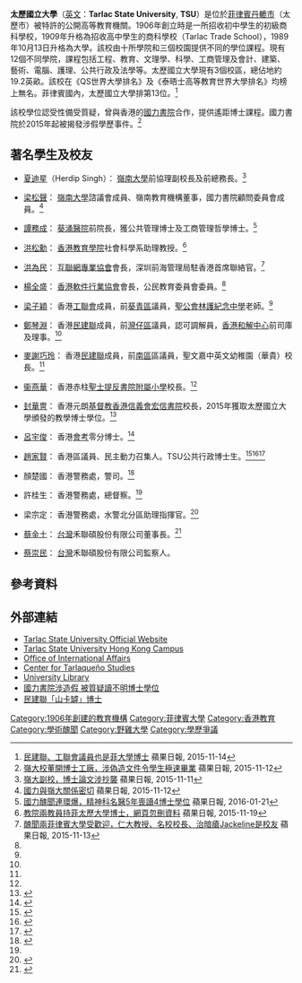 {{Infobox University|Information
| name           = 太歷國立大學
| native_name    = ''Pambansang Pamantasan ng Tarlac'' <br> ''Tarlac State University''
| former_name    = Tarlac College of Technology (TCT)
| image          = Tarlac State University Main Campus.jpg
| established    = 1906<ref name=TSUHistory>{{cite web|title=Tarlac State University History|url=https://www.tsu.edu.ph/media/210423/annualreport2009.pdf|accessdate=10 August 2015|publisher=Tarlac State University Official Website|archive-date=2016-02-04|archive-url=https://web.archive.org/web/20160204024148/https://www.tsu.edu.ph/media/210423/annualreport2009.pdf|dead-url=no}}</ref>
| president      = Dr. Myrna Q. Mallari<ref name=TSUOfficials>{{cite web|title=University Administration|url=http://www.tsu.edu.ph/administration/officials|accessdate=10 August 2015|publisher=Tarlac State University Official Website|trans-title=Officials|archive-date=2015-12-19|archive-url=https://web.archive.org/web/20151219113554/http://www.tsu.edu.ph/administration/officials|dead-url=no}}</ref>
| city           = 太歷市
| country        = [[菲律賓|菲律賓]]
| coor           = {{Coord|15|29|6|N|120|35|15|E|display=title}}
| head           = Hon. Ruperto Sangalang<ref name=TSUBOR>{{cite web|title=University Administration|url=http://www.tsu.edu.ph/administration/board-of-regents/|accessdate=10 August 2015|publisher=Tarlac State University Official Website|trans-title=Board of Regents|archive-date=2016-02-04|archive-url=https://web.archive.org/web/20160204042612/http://www.tsu.edu.ph/administration/board-of-regents/|dead-url=no}}</ref> <br>Commissioner, CHED
| website        = {{URL|http://www.tsu.edu.ph/|www.tsu.edu.ph}}
}}

'''太歷國立大學'''（[[英文|英文]]：'''Tarlac State University''', '''TSU'''）是位於[[菲律賓|菲律賓]][[丹轆市|丹轆市]]（太歷市）被特許的公開高等教育機關。1906年創立時是一所招收初中學生的初級商科學校，1909年升格為招收高中學生的商科學校（Tarlac Trade School），1989年10月13日升格為大學。該校由十所學院和三個校園提供不同的學位課程。現有12個不同學院，課程包括工程、教育、文理學、科學、工商管理及會計、建築、藝術、電腦、護理、公共行政及法學等。太歷國立大學現有3個校區，總佔地約19.2英畝。該校在《QS世界大學排名》及《泰晤士高等教育世界大學排名》均榜上無名。菲律賓國內，太歷國立大學排第13位。<ref name="ap151114">[https://hk.news.appledaily.com/local/daily/article/20151114/19372746 民建聯、工聯會議員也是菲大學博士] {{Wayback|url=https://hk.news.appledaily.com/local/daily/article/20151114/19372746 |date=20200603021041 }} 蘋果日報, 2015-11-14</ref>

該校學位認受性備受質疑，曾與香港的[[國力書院|國力書院]]合作，提供遙距博士課程。國力書院於2015年起被揭發涉假學歷事件。<ref name="ap151112-9560">[https://hk.news.appledaily.com/local/daily/article/20151112/19369560 嶺大校董開博士工廠，涉偽造文件令學生極速畢業 ] {{Wayback|url=https://hk.news.appledaily.com/local/daily/article/20151112/19369560 |date=20200603021043 }} 蘋果日報, 2015-11-12</ref>

== 著名學生及校友 ==
*[[夏迪星|夏迪星]]（Herdip Singh）： [[嶺南大學_(香港)|嶺南大學]]前協理副校長及前總務長。<ref>[https://hk.news.appledaily.com/local/daily/article/20151111/19368300 嶺大副校，博士論文涉抄襲] {{Wayback|url=https://hk.news.appledaily.com/local/daily/article/20151111/19368300 |date=20180127203151 }} 蘋果日報, 2015-11-11</ref>

*[[梁松聲|梁松聲]]： [[嶺南大學_(香港)|嶺南大學]]諮議會成員、嶺南教育機構董事，國力書院顧問委員會成員。<ref>[https://hk.news.appledaily.com/local/daily/article/20151112/19369607 國力與嶺大關係密切] {{Wayback|url=https://hk.news.appledaily.com/local/daily/article/20151112/19369607 |date=20180127202749 }} 蘋果日報, 2015-11-12</ref>

*[[譚務成|譚務成]]： [[葵涌醫院|葵涌醫院]]前院長，獲公共管理博士及工商管理哲學博士。<ref name="ap160121-0580">[https://hk.news.appledaily.com/local/daily/article/20160121/19460580 國力醜聞連環爆，精神科名醫5年喪讀4博士學位] {{Wayback|url=https://hk.news.appledaily.com/local/daily/article/20160121/19460580 |date=20180127202551 }} 蘋果日報, 2016-01-21</ref>

*[[洪松勳|洪松勳]]： [[香港教育學院|香港教育學院]]社會科學系助理教授。<ref>[https://hk.news.appledaily.com/local/realtime/article/20151119/54447595 教院兩教員持菲太歷大學博士，網頁忽刪資料] {{Wayback|url=https://hk.news.appledaily.com/local/realtime/article/20151119/54447595 |date=20180126125901 }} 蘋果日報, 2015-11-19</ref>

*[[洪為民|洪為民]]： [[互聯網專業協會|互聯網專業協會]]會長，深圳前海管理局駐香港首席聯絡官。<ref name="ap151113-1128">[https://hk.news.appledaily.com/local/daily/article/20151113/19371128 醜聞兩菲律賓大學受歡迎，仁大教授、名校校長、治暗瘡Jackeline是校友] {{Wayback|url=https://hk.news.appledaily.com/local/daily/article/20151113/19371128 |date=20200502152807 }} 蘋果日報, 2015-11-13</ref>

*[[楊全盛|楊全盛]]： [[香港軟件行業協會|香港軟件行業協會]]會長，公民教育委員會委員。<ref name="ap151113-1128" />

*[[梁子穎|梁子穎]]： 香港[[工聯會|工聯會]]成員，前[[葵青區|葵青區]]議員，[[聖公會林護紀念中學|聖公會林護紀念中學]]老師。<ref name="ap151112-9560" />

*[[鄭琴淵|鄭琴淵]]： 香港[[民建聯|民建聯]]成員，前[[灣仔區|灣仔區]]議員，認可調解員，[[香港和解中心|香港和解中心]]前司庫及理事。<ref name="ap151113-1128" />

*[[麥謝巧玲|麥謝巧玲]]： 香港[[民建聯|民建聯]]成員，前[[南區_(香港)|南區]]區議員，聖文嘉中英文幼稚園（華貴）校長。<ref name="ap151112-9560" />

*[[衞燕華|衞燕華]]： 香港赤柱[[聖士提反書院附屬小學|聖士提反書院附屬小學]]校長。<ref name="ap151113-1128" />

*[[封華冑|封華冑]]： 香港元朗[[基督教香港信義會宏信書院|基督教香港信義會宏信書院]]校長，2015年獲取太歷國立大學頒發的教學博士學位。<ref>{{Cite web |url=http://www.luac.edu.hk/home/tc/about_us.php?cid=15 |title=校長封華冑博士 |accessdate=2018-01-27 |archive-date=2018-01-27 |archive-url=https://web.archive.org/web/20180127202921/http://www.luac.edu.hk/home/tc/about_us.php?cid=15 |dead-url=no }}</ref>

*[[呂宇俊|呂宇俊]]： 香港[[香港中學會考|會考]]零分博士。<ref>{{Cite web |url=https://www.youtube.com/playlist?list=PLtrnB_vqQmqR87Q8pa_R_3I8FYcQ92gsW |title=呂宇俊簡介 |access-date=2018-01-27 |archive-date=2021-06-25 |archive-url=https://web.archive.org/web/20210625013104/https://www.youtube.com/playlist?list=PLtrnB_vqQmqR87Q8pa_R_3I8FYcQ92gsW }}</ref>

*[[趙家賢|趙家賢]]： 香港區議員、民主動力召集人。TSU公共行政博士生。<ref>{{Cite web |url=http://www.eastern-dphk.org/andrew-chiu |title=民主黨東區黨團 |access-date=2018-02-01 |archive-url=https://web.archive.org/web/20180202012422/http://www.eastern-dphk.org/andrew-chiu |archive-date=2018-02-02 |dead-url=yes }}</ref><ref>{{Cite web |url=https://cdn.martinoei.com/wp-content/uploads/2018/02/%E8%B6%99%E5%AE%B6%E8%B3%A2-%E5%A4%AA%E6%AD%B7-min.jpg |title=民主黨東區黨團網頁拷貝 |access-date=2018-02-01 |archive-url=https://web.archive.org/web/20180202012251/https://cdn.martinoei.com/wp-content/uploads/2018/02/%E8%B6%99%E5%AE%B6%E8%B3%A2-%E5%A4%AA%E6%AD%B7-min.jpg |archive-date=2018-02-02 |dead-url=yes }}</ref><ref>{{Cite web |url=https://martinoei.com/article/17215/%E8%B6%99%E5%AE%B6%E8%B3%A2-%E4%B8%8D%E6%89%93%E8%87%AA%E6%8B%9B%E4%BF%82%E5%A4%AA%E6%AD%B7%E5%9C%8B%E7%AB%8B%E5%A4%A7%E5%AD%B8%E5%AD%B8%E7%94%9F |title=趙家賢 不打自招係太歷國立大學學生 |accessdate=2018-02-01 |archive-date=2018-02-02 |archive-url=https://web.archive.org/web/20180202012620/https://martinoei.com/article/17215/%e8%b6%99%e5%ae%b6%e8%b3%a2-%e4%b8%8d%e6%89%93%e8%87%aa%e6%8b%9b%e4%bf%82%e5%a4%aa%e6%ad%b7%e5%9c%8b%e7%ab%8b%e5%a4%a7%e5%ad%b8%e5%ad%b8%e7%94%9f |dead-url=no }}</ref>

* 顏楚國： 香港警務處，警司。<ref name="pol-923-n18">{{cite web |title=終身學習無分階級 |work=香港警務處 |url=https://www.police.gov.hk/offbeat/923/chi/n18.htm |accessdate=2019-09-16 |archive-date=2019-10-05 |archive-url=https://web.archive.org/web/20191005162526/https://www.police.gov.hk/offbeat/923/chi/n18.htm |dead-url=no }}</ref>

* 許桂生： 香港警務處，總督察。<ref name="pol-923-n18" />

* 梁宗定： 香港警務處，水警北分區助理指揮官。<ref name="pol-939-l01">{{cite web |title=人員加油站 |work=香港警務處 |url=https://www.police.gov.hk/offbeat/949/chi/l01.htm |author=梁宗定 |accessdate=2019-09-16 |archive-date=2019-10-05 |archive-url=https://web.archive.org/web/20191005155525/https://www.police.gov.hk/offbeat/949/chi/l01.htm |dead-url=no }}</ref>

*[[蔡金土|蔡金土]]： [[台灣|台灣]]禾聯碩股份有限公司董事長。<ref>{{cite web |title=鬼才董座蔡金土，堅持水牛精神 |date=2017-03-13 |work=經濟日報 |url=https://tw-udn-yahoopartner.tumblr.com/post/158332643042/鬼才董座蔡金土-堅持水牛精神 }}</ref>

*[[蔡崇民|蔡崇民]]： [[台灣|台灣]]禾聯碩股份有限公司監察人。

== 參考資料 ==
{{reflist}}

== 外部連結 ==
*[http://www.tsu.edu.ph Tarlac State University Official Website]{{Wayback|url=http://www.tsu.edu.ph/ |date=20151203224619 }}
*[https://web.archive.org/web/20150910054749/http://www.lifelong.edu.hk/en/program/detail/323 Tarlac State University Hong Kong Campus]
*[http://www.tsu.edu.ph/intl/index.asp Office of International Affairs]{{Wayback|url=http://www.tsu.edu.ph/intl/index.asp |date=20160304100508 }}
*[http://israelashvilibukobzakim2012.academia.edu/Departments/Center_for_Tarlaqueno_Studies Center for Tarlaqueño Studies]
*[http://www.tsu.edu.ph/library/overview/ University Library]{{Wayback|url=http://www.tsu.edu.ph/library/overview/ |date=20151206010144 }}
*[https://web.archive.org/web/20160304214304/http://www.lifewire.hk/zh-hant/node/812 國力書院涉造假 被質疑讀不明博士學位]
*[http://realforum.zkiz.com/thread.php?tid=87061 民建聯「山卡罅」博士]{{Wayback|url=http://realforum.zkiz.com/thread.php?tid=87061 |date=20160304102218 }}

[[Category:1906年創建的教育機構|Category:1906年創建的教育機構]]
[[Category:菲律賓大學|Category:菲律賓大學]]
[[Category:香港教育|Category:香港教育]]
[[Category:學術醜聞|Category:學術醜聞]]
[[Category:野雞大學|Category:野雞大學]]
[[Category:學歷爭議|Category:學歷爭議]]